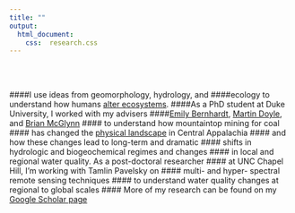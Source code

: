 ```yaml
---
title: ""
output:
  html_document:
    css:  research.css
---
```

<br>
<br>

####I use ideas from geomorphology, hydrology, and
####ecology to understand how humans [alter ecosystems](http://www.annualreviews.org/doi/abs/10.1146/annurev-environ-121012-100957).
####As a PhD student at Duke University, I worked with my advisers
####[Emily Bernhardt](http://bernhardtlab.weebly.com/), [Martin Doyle](http://sites.nicholas.duke.edu/martindoyle/), and [Brian McGlynn](http://www.mcglynnlab.com/)
#### to understand how mountaintop mining for coal
#### has changed the [physical landscape](http://pubs.acs.org/doi/full/10.1021/acs.est.5b04532) in Central Appalachia
#### and how these changes lead to long-term and dramatic 
#### shifts in hydrologic and biogeochemical regimes and changes
#### in local and regional water quality. As a post-doctoral researcher
#### at UNC Chapel Hill, I'm working with Tamlin Pavelsky on
#### multi- and hyper- spectral remote sensing techniques
#### to understand water quality changes at regional to global scales
#### More of my research can be found on my [Google Scholar page](https://scholar.google.com/citations?user=gsgbDNwAAAAJ&hl=en&oi=ao)

